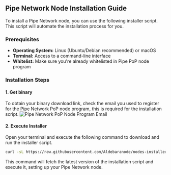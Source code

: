 
## Pipe Network Node Installation Guide

To install a Pipe Network node, you can use the following installer script. This script will automate the installation process for you.

### Prerequisites
* **Operating System:** Linux (Ubuntu/Debian recommended) or macOS
* **Terminal:**  Access to a command-line interface
* **Whitelist:** Make sure you're already whitelisted in Pipe PoP node program

### Installation Steps
#### 1. Get binary
To obtain your binary download link, check the email you used to register for the Pipe Network PoP node program, this is required for the installation script.
![Pipe Network PoP Node Program Email](/pipenetwork/pipe-email.png)

#### 2. Execute Installer
Open your terminal and execute the following command to download and run the installer script.

```bash copy
curl -sL https://raw.githubusercontent.com/Aldebaranode/nodes-installer/refs/heads/main/pipe.sh | bash
```

This command will fetch the latest version of the installation script and execute it, setting up your Pipe Network node.

